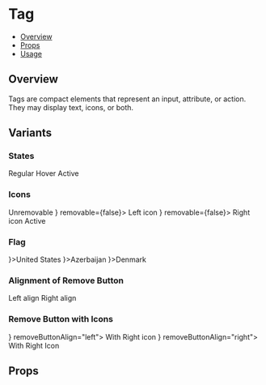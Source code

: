 
<Meta title="Components/Tag" component={Tag} />

<!--- Component template -->


<!--- Component documentation -->

# Tag

- [Overview](#overview)
- [Props](#props)
- [Usage](#usage)

## Overview

Tags are compact elements that represent an input, attribute, or action. They may display text, icons, or both.

## Variants

### States

<Canvas>
  <Story name="States">
    <Tag>Regular</Tag>
    <Tag>Hover</Tag>
    <Tag>Active</Tag>
  </Story>
</Canvas>

### Icons

<Canvas>
  <Story name="With Icon">
    <Tag removable={false}>Unremovable</Tag>
    <Tag leftIcon={<UserIcon />} removable={false}>
      Left icon
    </Tag>
    <Tag rightIcon={<UserIcon />} removable={false}>
      Right icon
    </Tag>
    <Tag>Active</Tag>
  </Story>
</Canvas>

### Flag

<Canvas>
  <Story name="With Flag">
    <Box css={{ display: 'flex', gap: 32, mb: 28 }}>
      <Tag leftIcon={<Flag country="us" />}>United States</Tag>
      <Tag leftIcon={<Flag country="az" />}>Azerbaijan</Tag>
      <Tag leftIcon={<Flag country="dk" />}>Denmark</Tag>
    </Box>
  </Story>
</Canvas>

### Alignment of Remove Button

<Canvas>
  <Story name="Align Remove Button">
    <Tag removeButtonAlign="left">Left align</Tag>
    <Tag removeButtonAlign="right">Right align</Tag>
  </Story>
</Canvas>

### Remove Button with Icons

<Canvas>
  <Story name="Remove Button With Icon">
    <Tag leftIcon={<UserIcon />} removeButtonAlign="left">
      With Right icon
    </Tag>
    <Tag rightIcon={<UserIcon />} removeButtonAlign="right">
      With Right Icon
    </Tag>
  </Story>
</Canvas>

## Props

<ArgsTable of={Tag} />
